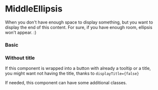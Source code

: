 
# MiddleEllipsis

When you don't have enough space to display something, but you want to display the end of this content. For sure, if you have enough room, ellipsis won't appear. :)

### Basic

<Canvas withSource="open">
    <Story id="components-middleellipsis--basic" />
</Canvas>

### Without title

If this component is wrapped into a button with already a tooltip or a title, you might want not having the title, thanks to `displayTitle={false}`

<Canvas>
    <Story id="components-middleellipsis--title" />
</Canvas>

If needed, this component can have some additional classes.

<Canvas withSource="open">
    <Story id="components-middleellipsis--classes" />
</Canvas>

<div class="hidden">
    <Primary />
</div>

<ArgsTable of={MiddleEllipsis} />
